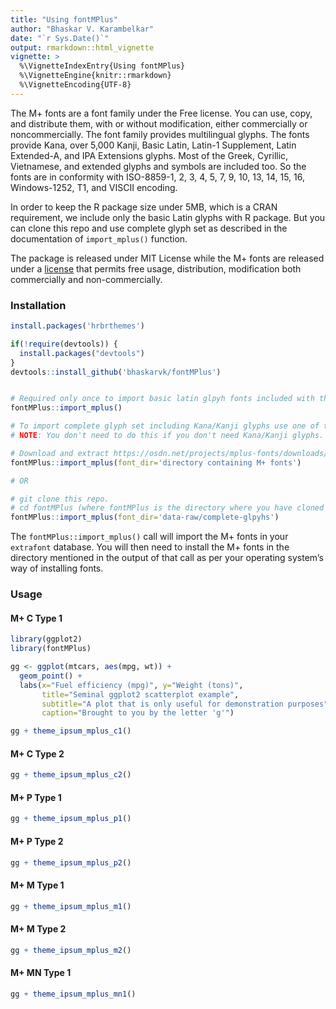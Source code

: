 ```yaml
---
title: "Using fontMPlus"
author: "Bhaskar V. Karambelkar"
date: "`r Sys.Date()`"
output: rmarkdown::html_vignette
vignette: >
  %\VignetteIndexEntry{Using fontMPlus}
  %\VignetteEngine{knitr::rmarkdown}
  %\VignetteEncoding{UTF-8}
---
```



The M+ fonts are a font family under the Free license. You can use, copy, and distribute them, with or without modification, either commercially or noncommercially. The font family provides multilingual glyphs.
The fonts provide Kana, over 5,000 Kanji, Basic Latin, Latin-1 Supplement, Latin Extended-A, and IPA Extensions glyphs. Most of the Greek, Cyrillic, Vietnamese, and extended glyphs and symbols are included too.
So the fonts are in conformity with ISO-8859-1, 2, 3, 4, 5, 7, 9, 10, 13, 14, 15, 16, Windows-1252, T1, and VISCII encoding.

In order to keep the R package size under 5MB, which is a CRAN requirement, we include only the basic Latin glyphs with R package. But you can clone this repo and use complete glyph set as described in the documentation of `import_mplus()` function.

The package is released under MIT License while the M+ fonts are released under a [license](http://mplus-fonts.osdn.jp/about-en.html#license) that permits free usage, distribution, modification both commercially and non-commercially.

### Installation

```r

install.packages('hrbrthemes')

if(!require(devtools)) {
  install.packages("devtools")
}
devtools::install_github('bhaskarvk/fontMPlus')


# Required only once to import basic latin glpyh fonts included with this package.
fontMPlus::import_mplus()

# To import complete glyph set including Kana/Kanji glyphs use one of the two approaches below.
# NOTE: You don't need to do this if you don't need Kana/Kanji glyphs.

# Download and extract https://osdn.net/projects/mplus-fonts/downloads/62344/mplus-TESTFLIGHT-062.tar.xz/ to some directory.
fontMPlus::import_mplus(font_dir='directory containing M+ fonts')

# OR

# git clone this repo.
# cd fontMPlus (where fontMPlus is the directory where you have cloned this repo)
fontMPlus::import_mplus(font_dir='data-raw/complete-glpyhs')
```

The `fontMPlus::import_mplus()` call will import the M+ fonts in your `extrafont` database. You will then need to install the M+ fonts in the directory mentioned in the output of that call as per your operating system's way of installing fonts.

### Usage

#### M+ C Type 1

```r
library(ggplot2)
library(fontMPlus)

gg <- ggplot(mtcars, aes(mpg, wt)) +
  geom_point() +
  labs(x="Fuel efficiency (mpg)", y="Weight (tons)",
       title="Seminal ggplot2 scatterplot example",
       subtitle="A plot that is only useful for demonstration purposes",
       caption="Brought to you by the letter 'g'")

gg + theme_ipsum_mplus_c1()
```

#### M+ C Type 2

```r
gg + theme_ipsum_mplus_c2()
```

#### M+ P Type 1

```r
gg + theme_ipsum_mplus_p1()
```

#### M+ P Type 2

```r
gg + theme_ipsum_mplus_p2()
```

#### M+ M Type 1

```r
gg + theme_ipsum_mplus_m1()
```

#### M+ M Type 2

```r
gg + theme_ipsum_mplus_m2()
```

#### M+ MN Type 1

```r
gg + theme_ipsum_mplus_mn1()
```
